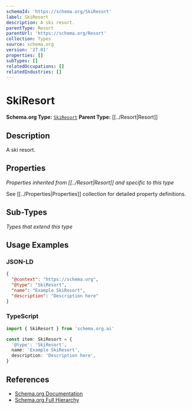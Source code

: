 ```yaml
---
schemaId: 'https://schema.org/SkiResort'
label: SkiResort
description: A ski resort.
parentType: Resort
parentUrl: 'https://schema.org/Resort'
collection: Types
source: schema.org
version: '27.01'
properties: []
subTypes: []
relatedOccupations: []
relatedIndustries: []
---
```

# SkiResort

**Schema.org Type:** [`SkiResort`](https://schema.org/SkiResort)
**Parent Type:** [[../Resort|Resort]]

## Description

A ski resort.

## Properties

*Properties inherited from [[../Resort|Resort]] and specific to this type*

See [[../Properties|Properties]] collection for detailed property definitions.

## Sub-Types

*Types that extend this type*

## Usage Examples

### JSON-LD

```json
{
  "@context": "https://schema.org",
  "@type": "SkiResort",
  "name": "Example SkiResort",
  "description": "Description here"
}
```

### TypeScript

```typescript
import { SkiResort } from 'schema.org.ai'

const item: SkiResort = {
  '@type': 'SkiResort',
  name: 'Example SkiResort',
  description: 'Description here',
}
```

## References

- [Schema.org Documentation](https://schema.org/SkiResort)
- [Schema.org Full Hierarchy](https://schema.org/docs/full.html)
